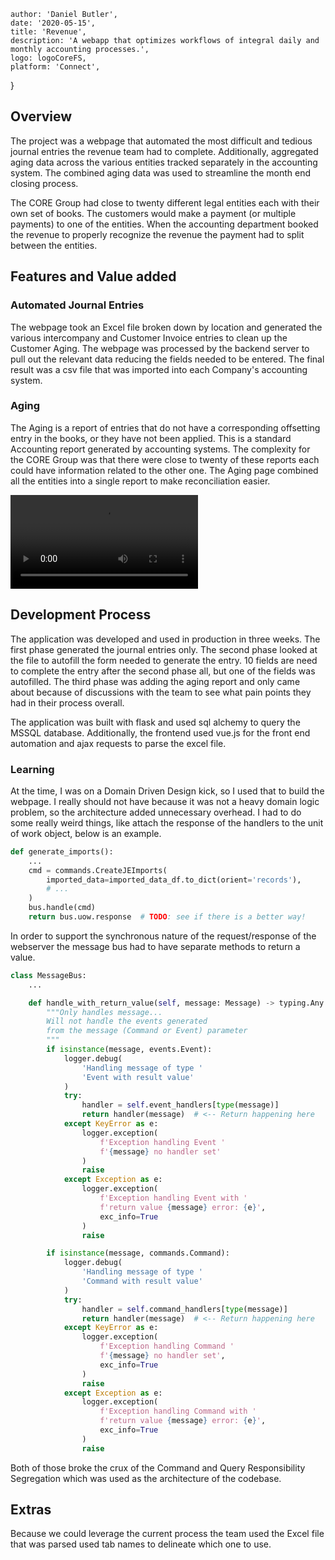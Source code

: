 

    author: 'Daniel Butler',
    date: '2020-05-15',
    title: 'Revenue',
    description: 'A webapp that optimizes workflows of integral daily and monthly accounting processes.',
    logo: logoCoreFS,
    platform: 'Connect',
}


## Overview

The project was a webpage that automated the most difficult and tedious journal entries the revenue team had to complete.
Additionally, aggregated aging data across the various entities tracked separately in the accounting system.
The combined aging data was used to streamline the month end closing process.

<ExportedImage
    src={revenueLandingPage}
    alt="Main page"
/>

The CORE Group had close to twenty different legal entities each with their own set of books.
The customers would make a payment (or multiple payments) to one of the entities.
When the accounting department booked the revenue to properly recognize the revenue the payment had to split between the entities.

## Features and Value added

### Automated Journal Entries
The webpage took an Excel file broken down by location and generated the various intercompany and Customer Invoice entries to clean up the Customer Aging.
The webpage was processed by the backend server to pull out the relevant data reducing the fields needed to be entered.
The final result was a csv file that was imported into each Company's accounting system.

### Aging
The Aging is a report of entries that do not have a corresponding offsetting entry in the books, or they have not been applied.
This is a standard Accounting report generated by accounting systems.
The complexity for the CORE Group was that there were close to twenty of these reports each could have information related to the other one.
The Aging page combined all the entities into a single report to make reconciliation easier.

<video className="w-max">
    <source src="/media/revenue-demo-video.mp4" type="video/mp4" controls/>
    The browser does not support the video tag unfortunately.
</video>

## Development Process
The application was developed and used in production in three weeks.
The first phase generated the journal entries only.
The second phase looked at the file to autofill the form needed to generate the entry.
10 fields are need to complete the entry after the second phase all, but one of the fields was autofilled.
The third phase was adding the aging report and only came about because of discussions with the team to see what pain points they had in their process overall.

The application was built with flask and used sql alchemy to query the MSSQL database.
Additionally, the frontend used vue.js for the front end automation and ajax requests to parse the excel file.

### Learning
At the time, I was on a Domain Driven Design kick, so I used that to build the webpage.
I really should not have because it was not a heavy domain logic problem, so the architecture added unnecessary overhead.
I had to do some really weird things, like attach the response of the handlers to the unit of work object, below is an example.


```python
def generate_imports():
    ...
    cmd = commands.CreateJEImports(
        imported_data=imported_data_df.to_dict(orient='records'),
        # ...
    )
    bus.handle(cmd)
    return bus.uow.response  # TODO: see if there is a better way!
```
 In order to support the synchronous nature of the request/response of the webserver the message bus had to have separate methods to return a value.

```python
class MessageBus:
    ...

    def handle_with_return_value(self, message: Message) -> typing.Any:
        """Only handles message...
        Will not handle the events generated
        from the message (Command or Event) parameter
        """
        if isinstance(message, events.Event):
            logger.debug(
                'Handling message of type '
                'Event with result value'
            )
            try:
                handler = self.event_handlers[type(message)]
                return handler(message)  # <-- Return happening here
            except KeyError as e:
                logger.exception(
                    f'Exception handling Event '
                    f'{message} no handler set'
                )
                raise
            except Exception as e:
                logger.exception(
                    f'Exception handling Event with '
                    f'return value {message} error: {e}',
                    exc_info=True
                )
                raise

        if isinstance(message, commands.Command):
            logger.debug(
                'Handling message of type '
                'Command with result value'
            )
            try:
                handler = self.command_handlers[type(message)]
                return handler(message)  # <-- Return happening here
            except KeyError as e:
                logger.exception(
                    f'Exception handling Command '
                    f'{message} no handler set',
                    exc_info=True
                )
                raise
            except Exception as e:
                logger.exception(
                    f'Exception handling Command with '
                    f'return value {message} error: {e}',
                    exc_info=True
                )
                raise
```

Both of those broke the crux of the Command and Query Responsibility Segregation which was used as the architecture of the codebase.

## Extras
Because we could leverage the current process the team used the Excel file that was parsed used tab names to delineate which one to use.


